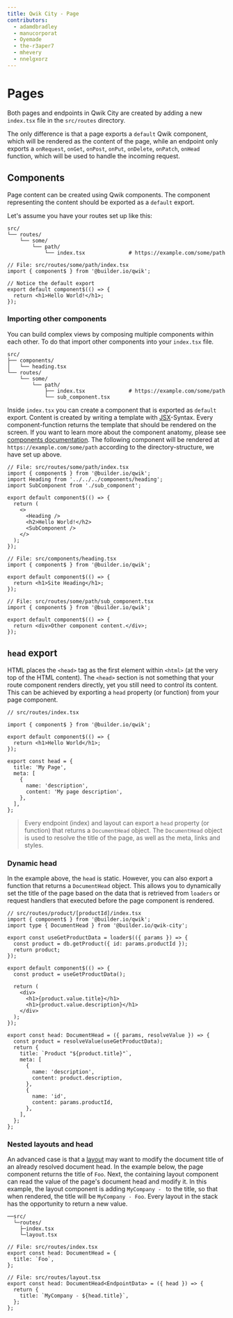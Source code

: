 ```yaml
---
title: Qwik City - Page
contributors:
  - adamdbradley
  - manucorporat
  - Oyemade
  - the-r3aper7
  - mhevery
  - nnelgxorz
---
```


# Pages

Both pages and endpoints in Qwik City are created by adding a new `index.tsx` file in the `src/routes` directory.

The only difference is that a page exports a `default` Qwik component, which will be rendered as the content of the page, while an endpoint only exports a `onRequest`, `onGet`, `onPost`, `onPut`, `onDelete`, `onPatch`, `onHead` function, which will be used to handle the incoming request.

## Components

Page content can be created using Qwik components. The component representing the content should be exported as a `default` export.

Let's assume you have your routes set up like this:

```
src/
└── routes/
    └── some/
        └── path/
            └── index.tsx              # https://example.com/some/path
```

```tsx
// File: src/routes/some/path/index.tsx
import { component$ } from '@builder.io/qwik';

// Notice the default export
export default component$(() => {
  return <h1>Hello World!</h1>;
});
```

### Importing other components

You can build complex views by composing multiple components within each other. To do that import other components into your `index.tsx` file.

```
src/
├── components/
│   └── heading.tsx
└── routes/
    └── some/
        └── path/
            ├── index.tsx              # https://example.com/some/path
            └── sub_component.tsx
```

Inside `index.tsx` you can create a component that is exported as `default` export. Content is created by writing a template with [JSX](https://reactjs.org/docs/introducing-jsx.html)-Syntax. Every component-function returns the template that should be rendered on the screen. If you want to learn more about the component anatomy, please see [components documentation](/docs/(qwik)/components/overview/index.mdx).
The following component will be rendered at `https://example.com/some/path` according to the directory-structure, we have set up above.

```tsx
// File: src/routes/some/path/index.tsx
import { component$ } from '@builder.io/qwik';
import Heading from '../../../components/heading';
import SubComponent from './sub_component';

export default component$(() => {
  return (
    <>
      <Heading />
      <h2>Hello World!</h2>
      <SubComponent />
    </>
  );
});
```

```tsx
// File: src/components/heading.tsx
import { component$ } from '@builder.io/qwik';

export default component$(() => {
  return <h1>Site Heading</h1>;
});
```

```tsx
// File: src/routes/some/path/sub_component.tsx
import { component$ } from '@builder.io/qwik';

export default component$(() => {
  return <div>Other component content.</div>;
});
```

## `head` export

HTML places the `<head>` tag as the first element within `<html>` (at the very top of the HTML content). The `<head>` section is not something that your route component renders directly, yet you still need to control its content. This can be achieved by exporting a `head` property (or function) from your page component.

```tsx
// src/routes/index.tsx

import { component$ } from '@builder.io/qwik';

export default component$(() => {
  return <h1>Hello World</h1>;
});

export const head = {
  title: 'My Page',
  meta: [
    {
      name: 'description',
      content: 'My page description',
    },
  ],
};
```

> Every endpoint (index) and layout can export a `head` property (or function) that returns a `DocumentHead` object. The `DocumentHead` object is used to resolve the title of the page, as well as the meta, links and styles.

### Dynamic head

In the example above, the `head` is static. However, you can also export a function that returns a `DocumentHead` object. This allows you to dynamically set the title of the page based on the data that is retrieved from `loaders` or request handlers that executed before the page component is rendered.

```tsx
// src/routes/product/[productId]/index.tsx
import { component$ } from '@builder.io/qwik';
import type { DocumentHead } from '@builder.io/qwik-city';

export const useGetProductData = loader$(({ params }) => {
  const product = db.getProduct({ id: params.productId });
  return product;
});

export default component$(() => {
  const product = useGetProductData();

  return (
    <div>
      <h1>{product.value.title}</h1>
      <h1>{product.value.description}</h1>
    </div>
  );
});

export const head: DocumentHead = ({ params, resolveValue }) => {
  const product = resolveValue(useGetProductData);
  return {
    title: `Product "${product.title}"`,
    meta: [
      {
        name: 'description',
        content: product.description,
      },
      {
        name: 'id',
        content: params.productId,
      },
    ],
  };
};
```

### Nested layouts and head

An advanced case is that a [layout](/docs/(qwikcity)/layout/index.mdx) may want to modify the document title of an already resolved document head. In the example below, the page component returns the title of `Foo`. Next, the containing layout component can read the value of the page's document head and modify it. In this example, the layout component is adding `MyCompany - ` to the title, so that when rendered, the title will be `MyCompany - Foo`. Every layout in the stack has the opportunity to return a new value.

```
──src/
  └─routes/
    ├─index.tsx
    └─layout.tsx
```

```tsx
// File: src/routes/index.tsx
export const head: DocumentHead = {
  title: `Foo`,
};
```

```tsx
// File: src/routes/layout.tsx
export const head: DocumentHead<EndpointData> = ({ head }) => {
  return {
    title: `MyCompany - ${head.title}`,
  };
};
```
